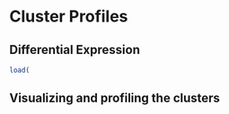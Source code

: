 # Cluster Profiles

## Differential Expression

```r
load(


```

## Visualizing and profiling the clusters



```r


```
